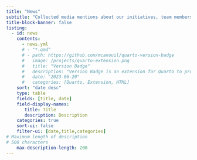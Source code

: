 ```yaml
---
title: "News"
subtitle: "Collected media mentions about our initiatives, team members and our partnered projects."
title-block-banner: false
listing:
  - id: news
    contents: 
      - news.yml
      # - "*.qmd"
      # - path: https://github.com/mcanouil/quarto-version-badge
      #   image: /projects/quarto-extension.png
      #   title: "Version Badge"
      #   description: "Version Badge is an extension for Quarto to provide a shortcode to display software version."
      #   date: "2023-06-20"
      #   categories: [Quarto, Extension, HTML]
    sort: "date desc"
    type: table
    fields: [title, date]
    field-display-names:
       title: Title
       description: Description
    categories: true
    sort-ui: false
    filter-ui: [date,title,categories]
# Maximum length of description  
# 500 characters
    max-description-length: 200
---
```

